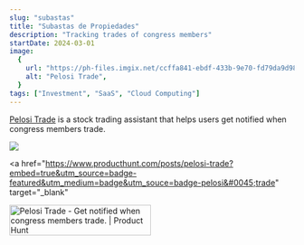 ```yaml
---
slug: "subastas"
title: "Subastas de Propiedades"
description: "Tracking trades of congress members"
startDate: 2024-03-01
image:
  {
    url: "https://ph-files.imgix.net/ccffa841-ebdf-433b-9e70-fd79da9d983e.png?auto=compress&codec=mozjpeg&cs=strip&auto=format&fm=pjpg&w=1100&h=613&fit=max&dpr=2",
    alt: "Pelosi Trade",
  }
tags: ["Investment", "SaaS", "Cloud Computing"]
---
```


[Pelosi Trade](https://pelositrade.com) is a stock trading assistant that helps users get notified when congress members trade.

![](https://ph-files.imgix.net/ccffa841-ebdf-433b-9e70-fd79da9d983e.png?auto=compress&codec=mozjpeg&cs=strip&auto=format&fm=pjpg&w=1100&h=613&fit=max&dpr=2)

<a
  href="https://www.producthunt.com/posts/pelosi-trade?embed=true&utm_source=badge-featured&utm_medium=badge&utm_souce=badge-pelosi&#0045;trade"
  target="_blank"
>
  <img
    src="https://api.producthunt.com/widgets/embed-image/v1/featured.svg?post_id=469546&theme=light"
    alt="Pelosi&#0032;Trade - Get&#0032;notified&#0032;when&#0032;congress&#0032;members&#0032;trade&#0046; | Product Hunt"
    style="width: 250px; height: 54px;"
    width="250"
    height="54"
  />
</a>
